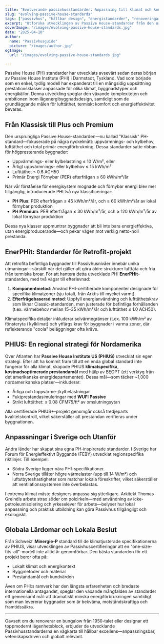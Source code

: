 ```yaml
---
title: "Evolverande passivhusstandarder: Anpassning till klimat och kontext"
slug: "evolving-passive-house-standards"
tags: ["passivhus", "hållbar design", "energistandarder", "renoveringar"]
excerpt: "Utforska utvecklingen av Passive House-standarder från den ursprungliga 'Klassiska' modellen till klimatspecifika certifieringar som PHIUS och EnerPHit, vilket återspeglar ett växande behov av flexibilitet och global tillämplighet."
coverImage: "/images/evolving-passive-house-standards.jpg"
date: "2025-04-10"
author:
  name: "Passivhusguide"
  picture: "/images/author.jpg"
ogImage:
  url: "/images/evolving-passive-house-standards.jpg"

---
```

Passive House (PH) standarder har utvecklats avsevärt sedan deras början av Passive House Institute (PHI) i Darmstadt, Tyskland. Vad som började som en enkel, tydlig modell har expanderat till en mångsidig uppsättning prestationsklasser anpassade för olika klimat, byggnadstyper och energikällor. Denna utveckling speglar den växande komplexiteten och ambitionen inom lågenergibyggnadsdesign, samtidigt som de grundläggande målen för lufttäthet, termiskt komfort och energieffektivitet bevaras.

## Från Klassisk till Plus och Premium

Den ursprungliga Passive House-standarden—nu kallad "Klassisk" PH-standard—fokuserade på några nyckelmått: uppvärmnings- och kylbehov, lufttäthet och total primär energiförbrukning. Dessa standarder satte ribban för högpresterande byggnader:

- Uppvärmnings- eller kylbelastning ≤ 10 W/m², eller
- Årligt uppvärmnings- eller kylbehov ≤ 15 kWh/m²
- Lufttäthet ≤ 0.6 ACH50
- Primär Energi Förnybar (PER) efterfrågan ≤ 60 kWh/m²/år

När vår förståelse för energisystem mognade och förnybar energi blev mer tillgänglig, introducerade PHI två nya klassificeringar:

- **PH Plus**: PER efterfrågan ≤ 45 kWh/m²/år, och ≥ 60 kWh/m²/år av lokal förnybar produktion
- **PH Premium**: PER efterfrågan ≤ 30 kWh/m²/år, och ≥ 120 kWh/m²/år av lokal förnybar produktion

Dessa nya klasser uppmuntrar byggnader att bli inte bara energieffektiva, utan energiproducerande—och pekar vägen mot verklig netto-noll prestanda.
## EnerPHit: Standarder för Retrofit-projekt

Att retrofita befintliga byggnader till Passivhusnivåer innebär unika utmaningar—särskilt när det gäller att göra äldre strukturer lufttäta och fria från termiska broar. För att hantera detta utvecklade PHI **EnerPHit**-standarden, med två vägar till efterlevnad:

1. **Komponentmetod**: Använd PHI-certifierade komponenter designade för specifika klimatzoner (sju totalt, från Arktis till mycket varmt).
2. **Efterfrågebaserad metod**: Uppfyll energianvändning och lufttäthetskrav som liknar Classic-standarden, men justerade för befintliga förhållanden (t.ex. värmebehov mellan 15–35 kWh/m²/år och lufttäthet ≤ 1.0 ACH50).

Klimatspecifika detaljer inkluderar solvärmegränser (t.ex. 100 kWh/m² av fönsteryta i kylklimat) och ytfärgs krav för byggnader i varma zoner, där reflekterande "coola" beläggningar ofta krävs.

## PHIUS: En regional strategi för Nordamerika

Över Atlanten har **Passive House Institute US (PHIUS)** utvecklat sin egen strategi. Efter att ha kommit fram till att en enda global standard inte fungerar för alla klimat, skapade PHIUS **klimatspecifika, kostnadsoptimerade prestandamål** med hjälp av BEOPT (ett verktyg från det amerikanska energidepartementet). Dessa mål—som täcker ~1,000 nordamerikanska platser—inkluderar:

- Årliga och toppvärme-/kylbelastningar
- Fuktprestandasimuleringar med **WUFI Passive**
- Strikt lufttäthet: ≤ 0.08 CFM75/ft² av omslutningsytan

Alla certifierade PHIUS+-projekt genomgår också tredjeparts kvalitetskontroll, vilket säkerställer att prestandan verifieras under byggnationen.
## Anpassningar i Sverige och Utanför

Andra länder har skapat sina egna PH-inspirerade standarder. I Sverige har Forum för Energieffektivt Byggande (FEBY) utvecklat regionspecifika riktlinjer. Till exempel:

- Södra Sverige ligger nära PHI-specifikationer.
- Norra Sverige tillåter högre värmelaster (upp till 14 W/m²) och luftutbyteshastigheter som matchar lokala föreskrifter, vilket säkerställer att ventilationssystemen inte överbelastas.

I extrema klimat måste designers anpassa sig ytterligare. Arkitekt Thomas Greindls arbete strax söder om polcirkeln—med användning av icke-petroleumisolering och yrkeselever för arbete—belyser hur lokal anpassning och praktisk utbildning kan göra Passivhus tillgängligt och ekologiskt.

## Globala Lärdomar och Lokala Beslut

Från Schweiz’ **Minergie-P** standard till de klimatjusterade specifikationerna av PHIUS, visar utvecklingen av Passivhuscertifieringar att en "one-size-fits-all"-modell inte alltid är genomförbar. Den bästa standarden för ett projekt beror ofta på:

- Lokalt klimat och energikontext
- Byggmetoder och material
- Prestandamål och kundvärden

Även om PHI:s ramverk har den längsta erfarenheten och bredaste internationella antagandet, speglar den växande mångfalden av standarder ett gemensamt mål: att dramatiskt minska energiförbrukningen samtidigt som man levererar byggnader som är bekväma, motståndskraftiga och framtidssäkra.

---

Oavsett om du renoverar en bungalow från 1950-talet eller designar ett toppmodernt lägenhetsblock, erbjuder de utvecklande Passivhusstandarderna en vägkarta till hållbar excellens—anpassningsbar, vetenskapsdriven och globalt relevant.
